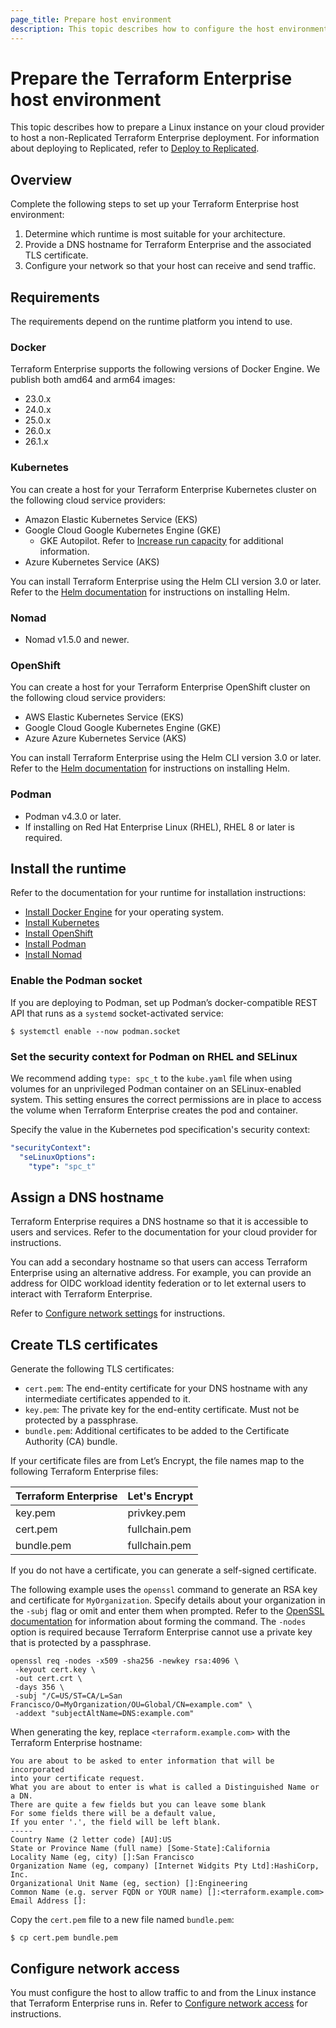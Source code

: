 ```yaml
---
page_title: Prepare host environment
description: This topic describes how to configure the host environment for running Terraform Enterprise.
---
```


# Prepare the Terraform Enterprise host environment

This topic describes how to prepare a Linux instance on your cloud provider to host a non-Replicated Terraform Enterprise deployment. For information about deploying to Replicated, refer to [Deploy to Replicated](/terraform/enterprise/deploy/replicated).

## Overview

Complete the following steps to set up your Terraform Enterprise host environment:

1. Determine which runtime is most suitable for your architecture.
1. Provide a DNS hostname for Terraform Enterprise and the associated TLS certificate.
1. Configure your network so that your host can receive and send traffic.

## Requirements

The requirements depend on the runtime platform you intend to use.

### Docker

Terraform Enterprise supports the following versions of Docker Engine. We publish both amd64 and arm64 images:

- 23.0.x
- 24.0.x
- 25.0.x
- 26.0.x
- 26.1.x

### Kubernetes

You can create a host for your Terraform Enterprise Kubernetes cluster on the following cloud service providers:

- Amazon Elastic Kubernetes Service (EKS)
- Google Cloud Google Kubernetes Engine (GKE)
  - GKE Autopilot. Refer to [Increase run capacity](/terraform/enterprise/deploy/kubernetes/scale/run-capacity) for additional information.
- Azure Kubernetes Service (AKS)


You can install Terraform Enterprise using the Helm CLI version 3.0 or later. Refer to the [Helm documentation](https://helm.sh/docs/intro/install/) for instructions on installing Helm.

### Nomad

- Nomad v1.5.0 and newer.

### OpenShift

You can create a host for your Terraform Enterprise OpenShift cluster on the following cloud service providers:

- AWS Elastic Kubernetes Service (EKS)
- Google Cloud Google Kubernetes Engine (GKE)
- Azure Azure Kubernetes Service (AKS)

You can install Terraform Enterprise using the Helm CLI version 3.0 or later. Refer to the [Helm documentation](https://helm.sh/docs/intro/install/) for instructions on installing Helm.

### Podman

- Podman v4.3.0 or later.
- If installing on Red Hat Enterprise Linux (RHEL), RHEL 8 or later is required.

## Install the runtime

Refer to the documentation for your runtime for installation instructions:

- [Install Docker Engine](https://docs.docker.com/engine/install/) for your operating system.
- [Install Kubernetes](https://kubernetes.io/docs/tasks/tools/)
- [Install OpenShift](https://docs.openshift.com/container-platform/latest/installing/overview/index.html)
- [Install Podman](https://podman.io/docs/installation)
- [Install Nomad](/nomad/install)

### Enable the Podman socket

If you are deploying to Podman, set up Podman’s docker-compatible REST API that runs as a `systemd` socket-activated service:

```shell-session
$ systemctl enable --now podman.socket
```

### Set the security context for Podman on RHEL and SELinux

We recommend adding `type: spc_t` to the `kube.yaml` file when using volumes for an unprivileged Podman container on an SELinux-enabled system. This setting ensures the correct permissions are in place to access the volume when Terraform Enterprise creates the pod and container.

Specify the value in the Kubernetes pod specification's security context:

```yaml
"securityContext":
  "seLinuxOptions":
    "type": "spc_t"
```

## Assign a DNS hostname

Terraform Enterprise requires a DNS hostname so that it is accessible to users and services. Refer to the documentation for your cloud provider for instructions.

You can add a secondary hostname so that users can access Terraform Enterprise using an alternative address. For example, you can provide an address for OIDC workload identity federation or to let external users to interact with Terraform Enterprise. 

Refer to [Configure network settings](/terraform/enterprise/deploy/configuration/network) for instructions.  

## Create TLS certificates

Generate the following TLS certificates:

- `cert.pem`: The end-entity certificate for your DNS hostname with any intermediate certificates appended to it.
- `key.pem`: The private key for the end-entity certificate. Must not be protected by a passphrase.
- `bundle.pem`: Additional certificates to be added to the Certificate Authority (CA) bundle.

If your certificate files are from Let’s Encrypt, the file names map to the following Terraform Enterprise files:

| Terraform Enterprise | Let's Encrypt |
| ---   | ---   |
| key.pem | privkey.pem |
| cert.pem | fullchain.pem |
| bundle.pem | fullchain.pem |

If you do not have a certificate, you can generate a self-signed certificate. 

The following example uses the `openssl` command to generate an RSA key and certificate for `MyOrganization`. Specify details about your organization in the `-subj` flag or omit and enter them when prompted. Refer to the [OpenSSL documentation](https://docs.openssl.org/master/man1/openssl-req/) for information about forming the command. The `-nodes` option is required because Terraform Enterprise cannot use a private key that is protected by a passphrase.

```shell-session
openssl req -nodes -x509 -sha256 -newkey rsa:4096 \
 -keyout cert.key \
 -out cert.crt \
 -days 356 \
 -subj "/C=US/ST=CA/L=San Francisco/O=MyOrganization/OU=Global/CN=example.com" \
 -addext "subjectAltName=DNS:example.com"
```

When generating the key, replace `<terraform.example.com>` with the Terraform Enterprise hostname:

```shell-session
You are about to be asked to enter information that will be incorporated
into your certificate request.
What you are about to enter is what is called a Distinguished Name or a DN.
There are quite a few fields but you can leave some blank
For some fields there will be a default value,
If you enter '.', the field will be left blank.
-----
Country Name (2 letter code) [AU]:US
State or Province Name (full name) [Some-State]:California
Locality Name (eg, city) []:San Francisco
Organization Name (eg, company) [Internet Widgits Pty Ltd]:HashiCorp, Inc.
Organizational Unit Name (eg, section) []:Engineering
Common Name (e.g. server FQDN or YOUR name) []:<terraform.example.com>
Email Address []:
```

Copy the `cert.pem` file to a new file named `bundle.pem`:

```shell-session
$ cp cert.pem bundle.pem
```

## Configure network access
You must configure the host to allow traffic to and from the Linux instance that Terraform Enterprise runs in. Refer to [Configure network access](/terraform/enterprise/deploy/configuration/network) for instructions. 
